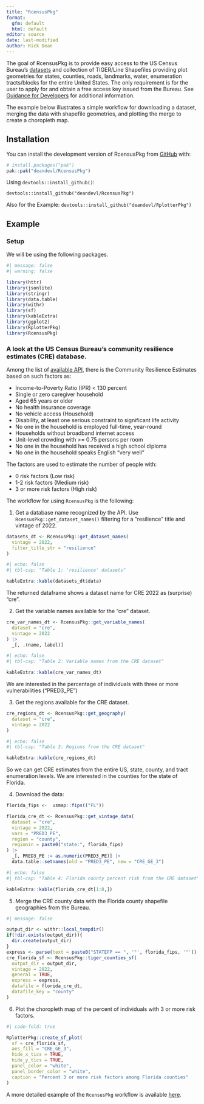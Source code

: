 ```yaml
---
title: "RcensusPkg"
format: 
  gfm: default
  html: default
editor: source
date: last-modified
author: Rick Dean
---
```


The goal of RcensusPkg is to provide easy access to the US Census Bureau’s [datasets](https://www.census.gov/data/developers/data-sets.html) and collection of TIGER/Line Shapefiles providing plot geometries for states, counties, roads, landmarks, water, enumeration tracts/blocks for the entire United States. The only requirement is for the user to apply for and obtain a free access key issued from the Bureau. See [Guidance for Developers](https://www.census.gov/data/developers/guidance.html) for additional information.

The example below illustrates a simple workflow for downloading a dataset, merging the data with shapefile geometries, and plotting the merge to create a choropleth map.

## Installation

You can install the development version of RcensusPkg from [GitHub](https://github.com/) with:

``` r
# install.packages("pak")
pak::pak("deandevl/RcensusPkg")
```

Using `devtools::install_github()`:

`devtools::install_github("deandevl/RcensusPkg")`

Also for the Example: `devtools::install_github("deandevl/RplotterPkg")`

## Example

### Setup

We will be using the following packages.

```r
#| message: false
#| warning: false

library(httr)
library(jsonlite)
library(stringr)
library(data.table)
library(withr)
library(sf)
library(kableExtra)
library(ggplot2)
library(RplotterPkg)
library(RcensusPkg)
```

### A look at the US Census Bureau’s community resilience estimates (CRE) database.

Among the list of [available API](https://www.census.gov/data/developers/data-sets.html), there is the Community Resilience Estimates based on such factors as:

-   Income-to-Poverty Ratio (IPR) \< 130 percent
-   Single or zero caregiver household
-   Aged 65 years or older
-   No health insurance coverage
-   No vehicle access (Household)
-   Disability, at least one serious constraint to significant life activity
-   No one in the household is employed full-time, year-round
-   Households without broadband internet access
-   Unit-level crowding with \>= 0.75 persons per room
-   No one in the household has received a high school diploma
-   No one in the household speaks English “very well”

The factors are used to estimate the number of people with:

-   0 risk factors (Low risk)
-   1-2 risk factors (Medium risk)
-   3 or more risk factors (High risk)

The workflow for using `RcensusPkg` is the following:

1.  Get a database name recognized by the API. Use `RcensusPkg::get_dataset_names()` filtering for a “resilience” title and vintage of 2022.

```r
datasets_dt <- RcensusPkg::get_dataset_names(
  vintage = 2022,
  filter_title_str = "resilience"
)
```

```r
#| echo: false
#| tbl-cap: "Table 1: 'resilience' datasets"

kableExtra::kable(datasets_dt$data)
```

The returned dataframe shows a dataset name for CRE 2022 as (surprise) "cre".

2.  Get the variable names available for the "cre" dataset.

```r
cre_var_names_dt <- RcensusPkg::get_variable_names(
  dataset = "cre",
  vintage = 2022
) |> 
  _[, .(name, label)]
```

```r
#| echo: false
#| tbl-cap: "Table 2: Variable names from the CRE dataset"

kableExtra::kable(cre_var_names_dt)
```

We are interested in the percentage of individuals with three or more vulnerabilities ("PRED3_PE")

3.  Get the regions available for the CRE dataset.

```r
cre_regions_dt <- RcensusPkg::get_geography(
  dataset = "cre",
  vintage = 2022
)
```

```r
#| echo: false
#| tbl-cap: "Table 3: Regions from the CRE dataset"

kableExtra::kable(cre_regions_dt)
```

So we can get CRE estimates from the entire US, state, county, and tract enumeration levels. We are interested in the counties for the state of Florida.

4.  Download the data:

```r
florida_fips <-  usmap::fips(("FL"))

florida_cre_dt <- RcensusPkg::get_vintage_data(
  dataset = "cre",
  vintage = 2022,
  vars = "PRED3_PE",
  region = "county",
  regionin = paste0("state:", florida_fips)
) |> 
  _[, PRED3_PE := as.numeric(PRED3_PE)] |> 
  data.table::setnames(old = "PRED3_PE", new = "CRE_GE_3")
```

```r
#| echo: false
#| tbl-cap: "Table 4: Florida county percent risk from the CRE dataset"

kableExtra::kable(florida_cre_dt[1:8,])
```

5.  Merge the CRE county data with the Florida county shapefile geographies from the Bureau.

```r
#| message: false

output_dir <- withr::local_tempdir()
if(!dir.exists(output_dir)){
  dir.create(output_dir)
}
express <- parse(text = paste0("STATEFP == ", '"', florida_fips, '"'))
cre_florida_sf <- RcensusPkg::tiger_counties_sf(
  output_dir = output_dir,
  vintage = 2022,
  general = TRUE,
  express = express,
  datafile = florida_cre_dt,
  datafile_key = "county"
)
```

6.  Plot the choropleth map of the percent of individuals with 3 or more risk factors.

```r
#| code-fold: true

RplotterPkg::create_sf_plot(
  sf = cre_florida_sf,
  aes_fill = "CRE_GE_3",
  hide_x_tics = TRUE,
  hide_y_tics = TRUE,
  panel_color = "white",
  panel_border_color = "white",
  caption = "Percent 3 or more risk factors among Florida counties"
)
```

A more detailed example of the `RcensusPkg` workflow is available [here](https://rcensuspkg-ex.netlify.app/).
